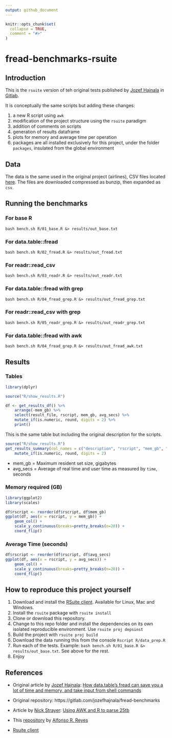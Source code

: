 ```yaml
---
output: github_document
---
```


<!-- README.md is generated from README.Rmd. Please edit that file -->

```r
knitr::opts_chunk$set(
  collapse = TRUE,
  comment = "#>"
)
```

# fread-benchmarks-rsuite

<!-- badges: start -->
<!-- badges: end -->

## Introduction
This is the `rsuite` version of teh original tests published by [Jozef Hajnala](https://gitlab.com/jozefhajnala) in [Gitlab](https://gitlab.com/jozefhajnala/fread-benchmarks/tree/master). 

It is conceptually the same scripts but adding these changes:

1. a new R script using `awk`
2. modification of the project structure using the `rsuite` paradigm
3. addition of comments on scripts
4. generation of results dataframe
5. plots for memory and average time per operation
6. packages are all installed exclusively for this project, under the folder `packages`, insulated from the global environment

## Data
The data is the same used in the original project (airlines), CSV files located [here](http://stat-computing.org/dataexpo/2009/the-data.html). The files are downloaded compressed as bunzip, then expanded as `csv`.


## Running the benchmarks

### For base R

```
bash bench.sh R/01_base.R &> results/out_base.txt
```

### For data.table::fread

```
bash bench.sh R/02_fread.R &> results/out_fread.txt
```

### For readr::read_csv

```
bash bench.sh R/03_readr.R &> results/out_readr.txt
```

### For data.table::fread with grep

```
bash bench.sh R/04_fread_grep.R &> results/out_fread_grep.txt
```


### For readr::read_csv with grep

```
bash bench.sh R/05_readr_grep.R &> results/out_readr_grep.txt
```

### For data.table::fread with awk

```
bash bench.sh R/04_fread_grep.R &> results/out_fread_awk.txt
```


## Results

### Tables

```r
library(dplyr)

source("R/show_results.R")

df <- get_results_df() %>% 
    arrange(-mem_gb) %>% 
    select(result_file, rscript, mem_gb, avg_secs) %>% 
    mutate_if(is.numeric, round, digits = 2) %>% 
    print()
```

This is the same table but including the original description for the scripts.

```r
source("R/show_results.R")
get_results_summary(col_names = c("description", "rscript", "mem_gb", "avg_secs")) %>% 
    mutate_if(is.numeric, round, digits = 2)
```

- mem_gb = Maximum resident set size, gigabytes
- avg_secs = Average of real time and user time as measured by `time`, seconds

### Memory required (GB)

```r
library(ggplot2)
library(scales)

df$rscript <- reorder(df$rscript, df$mem_gb)
ggplot(df, aes(x = rscript, y = mem_gb)) +
    geom_col() +
    scale_y_continuous(breaks=pretty_breaks(n=20)) +
    coord_flip() 
```

### Average Time (seconds)

```r
df$rscript <- reorder(df$rscript, df$avg_secs)
ggplot(df, aes(x = rscript, y = avg_secs)) +
    geom_col() +
    scale_y_continuous(breaks=pretty_breaks(n=20)) +
    coord_flip()
```

## How to reproduce this project yourself
1. Download and install the [RSuite client](https://rsuite.io/RSuite_Download.php). Available for Linux, Mac and Windows.
2. Install the `rsuite` package with `rsuite install`
3. Clone or download this repository.
4. Change to this repo folder and install the dependencies on its own isolated reproducible environment. Use `rsuite proj depsinst`
5. Build the project with `rsuite proj build`
6. Download the data running this from the console `Rscript R/data_prep.R`
7. Run each of the tests. Example: `bash bench.sh R/01_base.R &> results/out_base.txt`. See above for the rest.
8. Enjoy


## References

* Original article by [Jozef Hajnala](https://twitter.com/jozefhajnala): [How data.table's fread can save you a lot of time and memory, and take input from shell commands](https://jozef.io/r917-fread-comparisons/)

* Original repository: https://gitlab.com/jozefhajnala/fread-benchmarks

* Article by [Nick Strayer](https://twitter.com/NicholasStrayer): [Using AWK and R to parse 25tb](https://livefreeordichotomize.com/2019/06/04/using_awk_and_r_to_parse_25tb/)

* This [repository]() by [Alfonso R. Reyes](https://twitter.com/OilGains)

* [Rsuite client](https://rsuite.io/)
